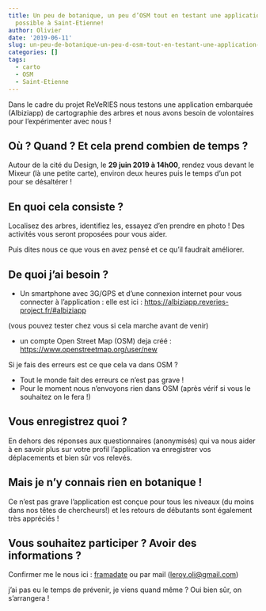 ```yaml
---
title: Un peu de botanique, un peu d’OSM tout en testant une application web ? C’est
  possible à Saint-Etienne!
author: Olivier
date: '2019-06-11'
slug: un-peu-de-botanique-un-peu-d-osm-tout-en-testant-une-application-web-c-est-possible-à-saint-etienne
categories: []
tags:
  - carto
  - OSM
  - Saint-Etienne
---
```



Dans le cadre du projet ReVeRIES nous testons une application embarquée (Albiziapp) de cartographie des arbres et nous avons besoin de volontaires pour l’expérimenter avec nous !

## Où ? Quand ? Et cela prend combien de temps ?

Autour de la cité du Design, le **29 juin 2019 à 14h00**, rendez vous devant le Mixeur (là une petite carte), environ deux heures puis le temps d’un pot pour se désaltérer !

## En quoi cela consiste ?

Localisez des arbres, identifiez les, essayez d’en prendre en photo ! Des activités vous seront proposées pour vous aider.

Puis dites nous ce que vous en avez pensé et ce qu’il faudrait améliorer.

## De quoi j’ai besoin ?

- Un smartphone avec 3G/GPS et d’une connexion internet pour vous connecter à l’application :
elle est ici : <https://albiziapp.reveries-project.fr/#albiziapp>

(vous pouvez tester chez vous si cela marche avant de venir)

- un compte Open Street Map (OSM) deja créé : <https://www.openstreetmap.org/user/new>
    
Si je fais des erreurs est ce que cela va dans OSM ? 

* Tout le monde fait des erreurs ce n'est pas grave !
* Pour le moment nous n'envoyons rien dans OSM (après vérif si vous le souhaitez on le fera !)


## Vous enregistrez quoi ? 

En dehors des réponses aux questionnaires (anonymisés) qui va nous aider à en savoir plus sur votre profil l’application va enregistrer vos déplacements et bien sûr vos relevés.

## Mais je n’y connais rien en botanique !

Ce n’est pas grave l’application est conçue pour tous les niveaux (du moins dans nos têtes de chercheurs!) et les retours de débutants sont également très appréciés !

## Vous souhaitez participer ? Avoir des informations ? 

Confirmer me le nous ici : [framadate](https://framadate.org/1lrFfB86J4alBlNA) ou par mail (<leroy.oli@gmail.com>) 

j’ai pas eu le temps de prévenir, je viens quand même ?
Oui bien sûr, on s’arrangera !
